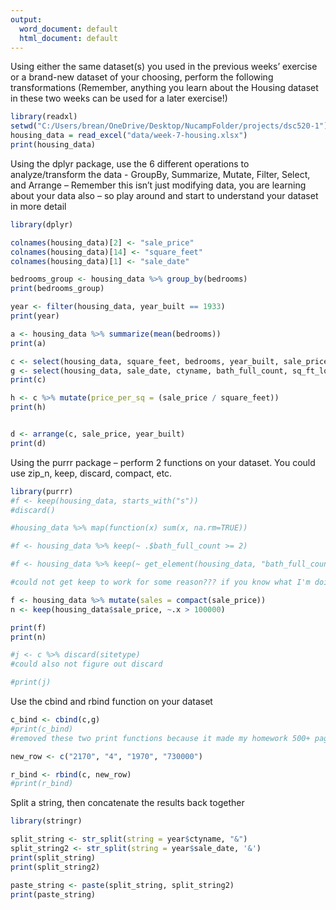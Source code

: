 ```yaml
---
output:
  word_document: default
  html_document: default
---
```

Using either the same dataset(s) you used in the previous weeks’ exercise or a brand-new dataset of your choosing, perform the following transformations (Remember, anything you learn about the Housing dataset in these two weeks can be used for a later exercise!)
```r
library(readxl)
setwd("C:/Users/brean/OneDrive/Desktop/NucampFolder/projects/dsc520-1")
housing_data = read_excel("data/week-7-housing.xlsx")
print(housing_data)
```

Using the dplyr package, use the 6 different operations to analyze/transform the data - GroupBy, Summarize, Mutate, Filter, Select, and Arrange – Remember this isn’t just modifying data, you are learning about your data also – so play around and start to understand your dataset in more detail
```r
library(dplyr)

colnames(housing_data)[2] <- "sale_price"
colnames(housing_data)[14] <- "square_feet"
colnames(housing_data)[1] <- "sale_date"

bedrooms_group <- housing_data %>% group_by(bedrooms)
print(bedrooms_group)

year <- filter(housing_data, year_built == 1933)
print(year)

a <- housing_data %>% summarize(mean(bedrooms))
print(a)

c <- select(housing_data, square_feet, bedrooms, year_built, sale_price)
g <- select(housing_data, sale_date, ctyname, bath_full_count, sq_ft_lot)
print(c)

h <- c %>% mutate(price_per_sq = (sale_price / square_feet))
print(h)


d <- arrange(c, sale_price, year_built)
print(d)


```


Using the purrr package – perform 2 functions on your dataset.  You could use zip_n, keep, discard, compact, etc.
```r
library(purrr)
#f <- keep(housing_data, starts_with("s"))
#discard()

#housing_data %>% map(function(x) sum(x, na.rm=TRUE))

#f <- housing_data %>% keep(~ .$bath_full_count >= 2)

#f <- housing_data %>% keep(~ get_element(housing_data, "bath_full_count") >= 2)

#could not get keep to work for some reason??? if you know what I'm doing wrong, please let me know! 

f <- housing_data %>% mutate(sales = compact(sale_price))
n <- keep(housing_data$sale_price, ~.x > 100000)

print(f)
print(n)

#j <- c %>% discard(sitetype)
#could also not figure out discard

#print(j)

```


Use the cbind and rbind function on your dataset
```r
c_bind <- cbind(c,g)
#print(c_bind)
#removed these two print functions because it made my homework 500+ pages but they worked! 

new_row <- c("2170", "4", "1970", "730000")

r_bind <- rbind(c, new_row)
#print(r_bind)


```


Split a string, then concatenate the results back together

```r
library(stringr)

split_string <- str_split(string = year$ctyname, "&")
split_string2 <- str_split(string = year$sale_date, '&')
print(split_string)
print(split_string2)

paste_string <- paste(split_string, split_string2)
print(paste_string)


```

